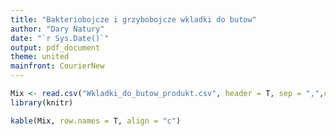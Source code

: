 ---
title: "Bakteriobojcze i grzybobojcze wkladki do butow"
author: "Dary Natury"
date: "`r Sys.Date()`"
output: pdf_document
theme: united
mainfront: CourierNew
---

\begin{center}

\textbf{Bakteriobojcze i grzybobojcze wkladki do butow}

\end{center}

```{r setup, include=FALSE}
Mix <- read.csv("Wkladki_do_butow_produkt.csv", header = T, sep = ",",check.names = F)
library(knitr)
```

```{r block, echo=FALSE, fig.align="center", message=FALSE, warning=FALSE, comment = NA}
kable(Mix, row.names = T, align = "c")
```



